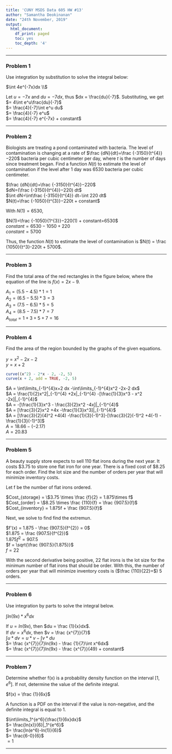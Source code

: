 ---
title: 'CUNY MSDS Data 605 HW #13'
author: "Samantha Deokinanan"
date: "24th November, 2019"
output:
  html_document:
    df_print: paged
    toc: yes
    toc_depth: '4'
---
***  
### Problem 1
Use integration by substitution to solve the integral below:

$\int 4e^{-7x}dx \\$

Let $u = -7x$ and $du = -7dx$, thus $dx = \frac{du}{-7}$. Substituting, we get   
$= 4\int e^u\frac{du}{-7}$  
$= \frac{4}{-7}\int e^u du$  
$= \frac{4}{-7} e^u$  
$= \frac{4}{-7} e^{-7x} + constant$  

***
### Problem 2
Biologists are treating a pond contaminated with bacteria. The level of contamination is changing at a rate of $\frac {dN}{dt}=\frac {-3150}{t^{4}}−220$ bacteria per cubic centimeter per day, where $t$ is the number of days since treatment began. Find a function $N(t)$ to estimate the level of contamination if the level after 1 day was 6530 bacteria per cubic centimeter.  

$\frac {dN}{dt}=\frac {-3150}{t^{4}}−220$  
$dN=(\frac {-3150}{t^{4}}−220) dt$  
$\int dN=\int\frac {-3150}{t^{4}} dt−\int 220 dt$  
$N(t)=\frac {-1050}{t^{3}}−220t + constant$    

With $N(1) = 6530$, 

$N(1)=\frac {-1050}{1^{3}}−220(1) + constant=6530$  
$constant = 6530 - 1050 +220$  
$constant = 5700$

Thus, the function $N(t)$ to estimate the level of contamination is $N(t) = \frac {1050}{t^3}-220t + 5700$.

***
### Problem 3
Find the total area of the red rectangles in the figure below, where the equation of the line is $f(x) = 2x-9$.

$A_{1} = (5.5-4.5)*1 = 1$  
$A_{2} = (6.5-5.5)*3 = 3$  
$A_{3} = (7.5-6.5)*5 = 5$  
$A_{4} = (8.5-7.5)*7 = 7$  
$A_{total} = 1 + 3 + 5 + 7 = 16$  

***
### Problem 4
Find the area of the region bounded by the graphs of the given equations.

$y = x^{2}-2x-2$  
$y = x + 2$

```{r}
curve((x^2) - 2*x - 2, -2, 5)
curve(x + 2, add = TRUE, -2, 5)
```

$A = \int\limits_{-1}^{4}x+2 dx -\int\limits_{-1}^{4}x^2 -2x-2 dx$  
$A = \frac{1}{2}x^2|_{-1}^{4} +2x|_{-1}^{4} -[\frac{1}{3}x^3 - x^2 -2x]|_{-1}^{4}$  
$A = -[\frac{1}{3}x^3 - \frac{3}{2}x^2 -4x]|_{-1}^{4}$  
$A = [\frac{3}{2}x^2 +4x -\frac{1}{3}x^3]|_{-1}^{4}$   
$A = [\frac{3}{2}(4)^2 +4(4) -\frac{1}{3}(-1)^3]-[\frac{3}{2}(-1)^2 +4(-1) -\frac{1}{3}(-1)^3]$  
$A = 18.66 - (-2.17)$  
$A = 20.83$  

***
### Problem 5
A beauty supply store expects to sell 110 flat irons during the next year. It costs \$3.75 to store one flat iron for one year. There is a fixed cost of \$8.25 for each order. Find the lot size and the number of orders per year that will minimize inventory costs.

Let f be the number of flat irons ordered. 

$Cost_{storage} = \$3.75 \times \frac {f}{2} = 1.875\times f$  
$Cost_{order} = \$8.25 \times \frac {110}{f} = \frac {907.5}{f}$  
$Cost_{inventory} = 1.875f + \frac {907.5}{f}$  

Next, we solve to find find the extremun.

$f'(x) = 1.875 - \frac {907.5}{f^{2}} = 0$  
$1.875 = \frac {907.5}{f^{2}}$  
$1.875f^{2} = 907.5$  
$f = \sqrt{\frac {907.5}{1.875}}$  
$f = 22$  

With the second derivative being positive, 22 flat irons is the lot size for the minimum number of flat irons that should be order. With this, the number of orders per year that will minimize inventory costs is ($\frac {110}{22}=$) 5 orders.

***
### Problem 6
Use integration by parts to solve the integral below.

$\int ln(9x)*x^6dx$  

If $u = ln(9x)$, then $du = \frac {1}{x}dx$.  
If $dv = x^6 dx$, then $v = \frac {x^{7}}{7}$  
$\int u*dv = u*v - \int v*du$  
$= \frac {x^{7}}{7}ln(9x) - \frac {1}{7}\int x^6dx$  
$= \frac {x^{7}}{7}ln(9x) - \frac {x^{7}}{49} + constant$  

***
### Problem 7
Determine whether f(x) is a probability density function
on the interval $[1, e^{6}]$. If not, determine the value of the definite integral.

$f(x) = \frac {1}{6x}$

A function is a PDF on the interval if the value is non-negative, and the definite integral is equal to 1.

$\int\limits_1^{e^6}{\frac{1}{6x}dx}$  
$= \frac{ln(x)}{6}|_1^{e^6}$  
$= \frac{ln(e^6)-ln(1)}{6}$  
$= \frac{6-0}{6}$  
$= 1$  

***